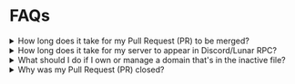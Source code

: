 # FAQs

<details>
<summary>How long does it take for my Pull Request (PR) to be merged?</summary>

We typically review all pull request once to twice a week. 
However, if your pull request is marked with issues that need resolved, we will skip over your pull request, until those issues have been resolved. 

</details>

<details>
<summary>How long does it take for my server to appear in Discord/Lunar RPC?</summary>

After your pull request has been reviewed and merged, it typically takes around 24-48 hours before your server will start to appear.
In certain cases, like updating your server logo, it can take several days before appearing due to Discord's cache. There is nothing we're able to do about the cache.

**Note:** Do not alert or contact us asking for an update if it has __not__ been over 5 consecutive days after your pull request has been merged.

</details>

<details>
<summary>What should I do if I own or manage a domain that's in the inactive file?</summary>

You can open a fork, removing it from the `inactive.json` file. After that, ensure your server information is update and contains all the required information.

If you do not update your server information, your pull request will be denied.

Don't know how to create a fork? [Click here](https://docs.github.com/en/pull-requests/collaborating-with-pull-requests/proposing-changes-to-your-work-with-pull-requests/creating-a-pull-request-from-a-fork)!

</details>

<details>
<summary>Why was my Pull Request (PR) closed?</summary>

We only close pull request in the following events;

- Our team or automated bot requested changes you have not addressed and resolved within 48 hours.
- You deleted, modified, or added unnecessary files.
- If your pull request contained too many errors. Unfortunately, if your pull request contains too many issues we might close it.
- Your pull request contained copyrighted, stolen, or proprietary images, code, text, or brands.

We recommend you create your pull request once you're ready to have it merged. If you pull request has been closed, you may reopen it at anytime.

</details>